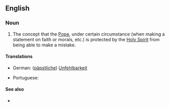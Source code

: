 ==English==

===Noun===
{{en-noun|head=[[papal]] [[infallibility]]|-}}

# {{context|Roman Catholicism|lang=en}}  The concept that the [[Pope]], under certain circumstance (when making a statement on faith or morals, etc.) is protected by the [[Holy Spirit]] from being able to make a mistake.

====Translations====
{{trans-top|Catholic concept of an infallible Pope}}
*German: ([[päpstliche]]) [[Unfehlbarkeit]] {{g|f}}
{{trans-mid}}
* Portuguese: {{t|pt|infalibilidade papal|f}}
{{trans-bottom}}

====See also====
*{{pedialite}}